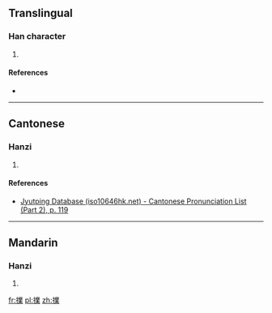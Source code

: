 ==Translingual==

===Han character===
{{Han char|rn=64|rad=手|as=13|sn=16|four=|canj=手廿金木 (QTCD)|ids=⿰[[扌]][[業]]}}

# {{defn|Han|sort=手13}}

====References====
* {{Han ref|kx=0458.060|dkj=12797|hdz=31968.020|uh=64C8|ud=25800}}

----

==Cantonese==

===Hanzi===
{{yue-hanzi|jyut=[[pok3]]|y=pok3}}

# {{defn|lang=yue|sort=手13}}

====References====
*[http://www.iso10646hk.net/jp/document/download.jsp Jyutping Database (iso10646hk.net) - Cantonese Pronunciation List (Part 2), p. 119]

----

==Mandarin==

===Hanzi===
{{cmn-hanzi|pin=[[pū]] ([[pu1]]), [[bǔ]] ([[bu3]])|wg=p'u<sup>1</sup>, pu<sup>3</sup>}}

# {{defn|lang=cmn|sort=手13}}

[[fr:擈]]
[[pl:擈]]
[[zh:擈]]
